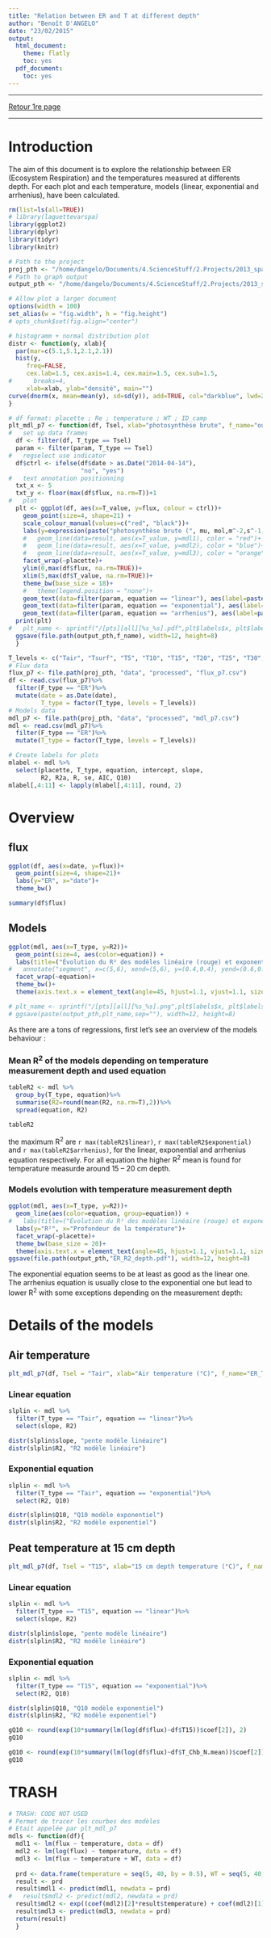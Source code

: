 ```yaml
---
title: "Relation between ER and T at different depth"
author: "Benoît D'ANGELO"
date: "23/02/2015"
output:
  html_document:
    theme: flatly
    toc: yes
  pdf_document:
    toc: yes
---
```



***
<a href="../TOC_VS.html"> Retour 1re page </a>

***

# Introduction

The aim of this document is to explore the relationship between ER (Ecosystem Respiration) and the temperatures measured at differents depth.
For each plot and each temperature, models (linear, exponential and arrhenius), have been calculated.

```r
rm(list=ls(all=TRUE))
# library(laguettevarspa)
library(ggplot2)
library(dplyr)
library(tidyr)
library(knitr)

# Path to the project
proj_pth <- "/home/dangelo/Documents/4.ScienceStuff/2.Projects/2013_spaVar_LG"
# Path to graph output
output_pth <- "/home/dangelo/Documents/4.ScienceStuff/2.Projects/2013_spaVar_LG/graphs"

# Allow plot a larger document
options(width = 100)
set_alias(w = "fig.width", h = "fig.height") 
# opts_chunk$set(fig.align="center")
```

```r
# histogramm + normal distribution plot
distr <- function(y, xlab){
  par(mar=c(5.1,5.1,2.1,2.1))
  hist(y,
     freq=FALSE,
     cex.lab=1.5, cex.axis=1.4, cex.main=1.5, cex.sub=1.5,
#      breaks=4,
     xlab=xlab, ylab="densité", main="")
curve(dnorm(x, mean=mean(y), sd=sd(y)), add=TRUE, col="darkblue", lwd=2) 
}

# df format: placette ; Re ; temperature ; WT ; ID_camp
plt_mdl_p7 <- function(df, Tsel, xlab="photosynthèse brute", f_name="out.pdf" , param=mlabel){
#   set up data frames
  df <- filter(df, T_type == Tsel)
  param <- filter(param, T_type == Tsel)
#   regselect use indicator
  df$ctrl <- ifelse(df$date > as.Date("2014-04-14"), 
                    "no", "yes")
#   text annotation positionning
  txt_x <- 5
  txt_y <- floor(max(df$flux, na.rm=T))+1
#   plot
  plt <- ggplot(df, aes(x=T_value, y=flux, colour = ctrl))+
    geom_point(size=4, shape=21) +
    scale_colour_manual(values=c("red", "black"))+
    labs(y=expression(paste("photosynthèse brute (", mu, mol,m^-2,s^-1,")", sep="")), x=xlab)+
    #   geom_line(data=result, aes(x=T_value, y=mdl1), color = "red")+
    #   geom_line(data=result, aes(x=T_value, y=mdl2), color = "blue")+
    #   geom_line(data=result, aes(x=T_value, y=mdl3), color = "orange")+
    facet_wrap(~placette)+
    ylim(0,max(df$flux, na.rm=TRUE))+
    xlim(5,max(df$T_value, na.rm=TRUE))+
    theme_bw(base_size = 18)+ 
    #   theme(legend.position = "none")+
    geom_text(data=filter(param, equation == "linear"), aes(label=paste("R^2==", R2, "(lin)~~~slope==", slope, sep="")), x=txt_x, y=(txt_y-2), hjust=0, size=4, parse=T, color = "red")+
    geom_text(data=filter(param, equation == "exponential"), aes(label=paste("R^2==", R2, "(exp)~~~Q10==",Q10 ,sep="")), x=txt_x, y=(txt_y-4), hjust=0, size=4, parse=T, color = "blue")+
    geom_text(data=filter(param, equation == "arrhenius"), aes(label=paste("R^2==", R2, "(arr)", sep="")), x=txt_x, y=(txt_y-6), hjust=0, size=4, parse=T, color = "orange")
  print(plt)
#   plt_name <- sprintf("/[pts][all][%s_%s].pdf",plt$labels$x, plt$labels$y)
  ggsave(file.path(output_pth,f_name), width=12, height=8)
  }
```

```r
T_levels <- c("Tair", "Tsurf", "T5", "T10", "T15", "T20", "T25", "T30", "T40", "T50", "T60", "T70", "T80", "T90", "T100")
# Flux data
flux_p7 <- file.path(proj_pth, "data", "processed", "flux_p7.csv")
df <- read.csv(flux_p7)%>%
  filter(F_type == "ER")%>%
  mutate(date = as.Date(date),
         T_type = factor(T_type, levels = T_levels))
# Models data
mdl_p7 <- file.path(proj_pth, "data", "processed", "mdl_p7.csv")
mdl <- read.csv(mdl_p7)%>%
  filter(F_type == "ER")%>%
  mutate(T_type = factor(T_type, levels = T_levels))

# Create labels for plots 
mlabel <- mdl %>%
  select(placette, T_type, equation, intercept, slope, 
         R2, R2a, R, se, AIC, Q10)
mlabel[,4:11] <- lapply(mlabel[,4:11], round, 2)
```

# Overview

## flux

```r
ggplot(df, aes(x=date, y=flux))+
  geom_point(size=4, shape=21)+
  labs(y="ER", x="date")+
  theme_bw()

summary(df$flux)
```

## Models
```r
ggplot(mdl, aes(x=T_type, y=R2))+
  geom_point(size=4, aes(color=equation)) +
  labs(title=("Évolution du R² des modèles linéaire (rouge) et exponentiel (bleu) \n liant la photosynthèse brute de l'écosystème (Re) à la température (à différentes profondeur)"))+
#   annotate("segment", x=c(5,6), xend=(5,6), y=(0.4,0.4), yend=(0.6,0.6), color = "blue", size = 2, arrow=arrow())+
  facet_wrap(~equation)+
  theme_bw()+
  theme(axis.text.x = element_text(angle=45, hjust=1.1, vjust=1.1, size=12))

# plt_name <- sprintf("/[pts][all][%s_%s].png",plt$labels$x, plt$labels$y)
# ggsave(paste(output_pth,plt_name,sep=""), width=12, height=8)
```

As there are a tons of regressions, first let's see an overview of the models behaviour : 

### Mean R^2^ of the models depending on temperature measurement depth and used equation
```r
tableR2 <- mdl %>%
  group_by(T_type, equation)%>%
  summarise(R2=round(mean(R2, na.rm=T),2))%>%
  spread(equation, R2)

tableR2
```

the maximum R^2^ are `r max(tableR2$linear)`, `r max(tableR2$exponential)` and `r max(tableR2$arrhenius)`, for the linear, exponential and arrhenius equation respectively.
For all equation the higher R^2^ mean is found for temperature measurde around 15 -- 20 cm depth.

### Models evolution with temperature measurement depth

```r
ggplot(mdl, aes(x=T_type, y=R2))+
  geom_line(aes(color=equation, group=equation)) +
#   labs(title=("Évolution du R² des modèles linéaire (rouge) et exponentiel (bleu) \n liant la photosynthèse brute de l'écosystème (Re) à la température (à différentes profondeur)"))+
  labs(y="R²", x="Profondeur de la température")+
  facet_wrap(~placette)+
  theme_bw(base_size = 20)+
  theme(axis.text.x = element_text(angle=45, hjust=1.1, vjust=1.1, size=12))
ggsave(file.path(output_pth,"ER_R2_depth.pdf"), width=12, height=8)
```
The exponential equation seems to be at least as good as the linear one.
The arrhenius equation is usually close to the exponential one but lead to lower R^2^ with some exceptions depending on the measurement depth:

# Details of the models

## Air temperature
```r
plt_mdl_p7(df, Tsel = "Tair", xlab="Air temperature (°C)", f_name="ER_Tair_p7.pdf")
```

### Linear equation
```r
slplin <- mdl %>%
  filter(T_type == "Tair", equation == "linear")%>%
  select(slope, R2)

distr(slplin$slope, "pente modèle linéaire")
distr(slplin$R2, "R2 modèle linéaire")
```

### Exponential equation
```r
slplin <- mdl %>%
  filter(T_type == "Tair", equation == "exponential")%>%
  select(R2, Q10)

distr(slplin$Q10, "Q10 modèle exponentiel")
distr(slplin$R2, "R2 modèle exponentiel")
```

## Peat temperature at 15 cm depth
```r
plt_mdl_p7(df, Tsel = "T15", xlab="15 cm depth temperature (°C)", f_name="ER_T15_p7.pdf")
```

### Linear equation
```r
slplin <- mdl %>%
  filter(T_type == "T15", equation == "linear")%>%
  select(slope, R2)

distr(slplin$slope, "pente modèle linéaire")
distr(slplin$R2, "R2 modèle linéaire")
```

### Exponential equation
```r
slplin <- mdl %>%
  filter(T_type == "T15", equation == "exponential")%>%
  select(R2, Q10)

distr(slplin$Q10, "Q10 modèle exponentiel")
distr(slplin$R2, "R2 modèle exponentiel")
```



```r
gQ10 <- round(exp(10*summary(lm(log(df$flux)~df$T15))$coef[2]), 2)
gQ10
```

```r
gQ10 <- round(exp(10*summary(lm(log(df$flux)~df$T_Chb_N.mean))$coef[2]), 2)
gQ10
```







# TRASH

```r
# TRASH: CODE NOT USED
# Permet de tracer les courbes des modèles
# Etait appelée par plt_mdl_p7
mdls <- function(df){
  mdl1 <- lm(flux ~ temperature, data = df)
  mdl2 <- lm(log(flux) ~ temperature, data = df)
  mdl3 <- lm(flux ~ temperature + WT, data = df)
  
  prd <- data.frame(temperature = seq(5, 40, by = 0.5), WT = seq(5, 40, by = 0.5))
  result <- prd
  result$mdl1 <- predict(mdl1, newdata = prd)
#   result$mdl2 <- predict(mdl2, newdata = prd)
  result$mdl2 <- exp((coef(mdl2)[2]*result$temperature) + coef(mdl2)[1])
  result$mdl3 <- predict(mdl3, newdata = prd)
  return(result)
  }

```
